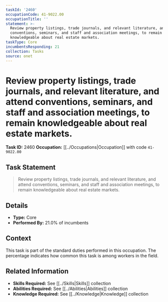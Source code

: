 ```yaml
---
taskId: '2460'
occupationCode: 41-9022.00
occupationTitle: ''
statement: >-
  Review property listings, trade journals, and relevant literature, and attend
  conventions, seminars, and staff and association meetings, to remain
  knowledgeable about real estate markets.
taskType: Core
incumbentsResponding: 21
collection: Tasks
source: onet
---
```

# Review property listings, trade journals, and relevant literature, and attend conventions, seminars, and staff and association meetings, to remain knowledgeable about real estate markets.

**Task ID:** 2460
**Occupation:** [[../Occupations|Occupation]] with code `41-9022.00`

## Task Statement

> Review property listings, trade journals, and relevant literature, and attend conventions, seminars, and staff and association meetings, to remain knowledgeable about real estate markets.

## Details

- **Type:** Core
- **Performed By:** 21.0% of incumbents

## Context

This task is part of the standard duties performed in this occupation. The percentage indicates how common this task is among workers in the field.

## Related Information

- **Skills Required:** See [[../Skills|Skills]] collection
- **Abilities Required:** See [[../Abilities|Abilities]] collection
- **Knowledge Required:** See [[../Knowledge|Knowledge]] collection
